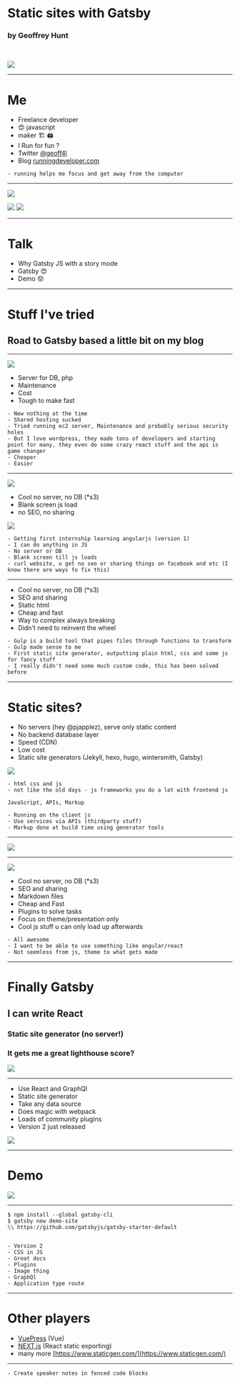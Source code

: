 
<Head>
  <title>Static sites with Gatsby</title>
  <link href="https://fonts.googleapis.com/css?family=Galindo" rel="stylesheet"/>
</Head>

# Static sites with Gatsby

### by Geoffrey Hunt

<Social/>

<br/>

![](images/gatsby.jpg)

---

# Me

- Freelance developer
- 😍 javascript
- maker 🏗️ 🖨️
- I Run for fun ?
- Twitter [@geoff4l](https://twitter.com/geoff4l)
- Blog [runningdeveloper.com](https://runningdeveloper.com)

```notes
- running helps me focus and get away from the computer
```

---


![](images/wall.jpg)

![](images/ponte.jpg)
![](images/ponte_top.jpg)

---

# Talk

- Why Gatsby JS with a story mode
- Gatsby 😍
- Demo 😟

---

# Stuff I've tried
## Road to Gatsby based a little bit on my blog

---

![](images/wordpress-logo2.jpg)

- Server for DB, php
- Maintenance
- Cost
- Tough to make fast

```notes
- New nothing at the time
- Shared hosting sucked
- Tried running ec2 server, Maintenance and probably serious security holes
- But I love wordpress, they made tons of developers and starting point for many, they even do some crazy react stuff and the api is game changer
- Cheaper
- Easier
```

---


![](images/angular.png)

- Cool no server, no DB (*s3)
- Blank screen js load
- no SEO, no sharing

![](images/angular_code.png)

```notes
- Getting first internship learning angularjs (version 1)
- I can do anything in JS
- No server or DB
- Blank screen till js loads
- curl website, u get no seo or sharing things on facebook and etc (I know there are ways fo fix this)
```

---


<ClickCode image="images/gulp.png" imageTwo="images/gulp_code.png"/>

- Cool no server, no DB (*s3)
- SEO and sharing
- Static html
- Cheap and fast
- Way to complex always breaking
- Didn't need to reinvent the wheel

```notes
- Gulp is a build tool that pipes files through functions to transform
- Gulp made sense to me 
- First static site generator, outputting plain html, css and some js for fancy stuff
- I really didn't need some much custom code, this has been solved before
```
---

# Static sites?

- No servers (hey @pjapplez), serve only static content
- No backend database layer
- Speed (CDN)
- Low cost
- Static site generators (Jekyll, hexo, hugo, wintersmith, Gatsby)

![](images/jam.png)

```notes
- html css and js
- not like the old days - js frameworks you do a lot with frontend js

JavaScript, APIs, Markup

- Running on the client js
- Use services via APIs (thirdparty stuff)
- Markup done at build time using generator tools 

```

---

![](images/ssg1.png)

---


![](images/hexo.png)

- Cool no server, no DB (*s3)
- SEO and sharing
- Markdown files
- Cheap and Fast
- Plugins to solve tasks
- Focus on theme/presentation only
- Cool js stuff u can only load up afterwards

```notes
- All awesome
- I want to be able to use something like angular/react
- Not seemless from js, theme to what gets made 
```

---

# Finally Gatsby
## I can write React
### Static site generator (no server!)
### It gets me a great lighthouse score?

![](images/gatsby.jpg)

---


- Use React and GraphQl
- Static site generator
- Take any data source
- Does magic with webpack
- Loads of community plugins
- Version 2 just released

![](images/gatsby_build.png)

---

# Demo

![](images/coding.webp)

---


```
$ npm install --global gatsby-cli
$ gatsby new demo-site 
\\ https://github.com/gatsbyjs/gatsby-starter-default
```

```notes

- Version 2
- CSS in JS
- Great docs
- Plugins
- Image thing
- GraphQl
- Application type route

```
---

# Other players

- [VuePress](https://vuepress.vuejs.org/) (Vue)
- [NEXT.js](https://nextjs.org/#static-exporting) (React static exporting)
- many more [https://www.staticgen.com/](https://www.staticgen.com/)

---


<Social/>


```notes
- Create speaker notes in fenced code blocks
```
